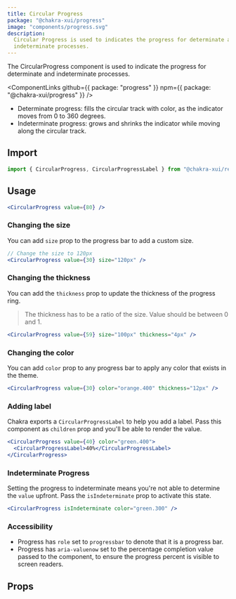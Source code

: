 ```yaml
---
title: Circular Progress
package: "@chakra-xui/progress"
image: "components/progress.svg"
description:
  Circular Progress is used to indicates the progress for determinate and
  indeterminate processes.
---
```


The CircularProgress component is used to indicate the progress for determinate
and indeterminate processes.

<ComponentLinks
  github={{ package: "progress" }}
  npm={{ package: "@chakra-xui/progress" }}
/>

<carbon-ad></carbon-ad>

- Determinate progress: fills the circular track with color, as the indicator
  moves from 0 to 360 degrees.
- Indeterminate progress: grows and shrinks the indicator while moving along the
  circular track.

## Import

```js
import { CircularProgress, CircularProgressLabel } from "@chakra-xui/react"
```

## Usage

```jsx
<CircularProgress value={80} />
```

### Changing the size

You can add `size` prop to the progress bar to add a custom size.

```jsx
// Change the size to 120px
<CircularProgress value={30} size="120px" />
```

### Changing the thickness

You can add the `thickness` prop to update the thickness of the progress ring.

> The thickness has to be a ratio of the size. Value should be between 0 and 1.

```jsx
<CircularProgress value={59} size="100px" thickness="4px" />
```

### Changing the color

You can add `color` prop to any progress bar to apply any color that exists in
the theme.

```jsx
<CircularProgress value={30} color="orange.400" thickness="12px" />
```

### Adding label

Chakra exports a `CircularProgressLabel` to help you add a label. Pass this
component as `children` prop and you'll be able to render the value.

```jsx
<CircularProgress value={40} color="green.400">
  <CircularProgressLabel>40%</CircularProgressLabel>
</CircularProgress>
```

### Indeterminate Progress

Setting the progress to indeterminate means you're not able to determine the
`value` upfront. Pass the `isIndeterminate` prop to activate this state.

```jsx
<CircularProgress isIndeterminate color="green.300" />
```

### Accessibility

- Progress has `role` set to `progressbar` to denote that it is a progress bar.
- Progress has `aria-valuenow` set to the percentage completion value passed to
  the component, to ensure the progress percent is visible to screen readers.

## Props

<PropsTable of="CircularProgress" />
